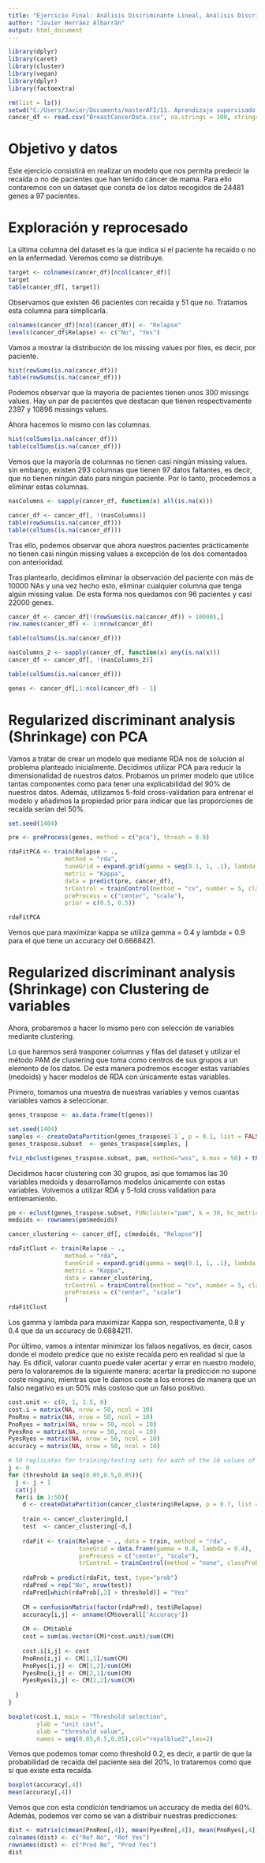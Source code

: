 ```yaml
---
title: "Ejercicio Final: Análisis Discriminante Lineal, Análisis Discriminante No Lineal, Naïve Bayes"
author: "Javier Herráez Albarrán"
output: html_document
---
```


```r
library(dplyr)
library(caret)
library(cluster)
library(vegan)
library(dplyr)
library(factoextra)

rm(list = ls())
setwd("C:/Users/Javier/Documents/masterAFI/11. Aprendizaje supervisado I/01. Aprendizaje Estadístico Supervisado/Ejercicio Final")
cancer_df <- read.csv("BreastCancerData.csv", na.strings = 100, stringsAsFactors = T)
```

# Objetivo y datos

Este ejercicio consistirá en realizar un modelo que nos permita predecir la recaída o no de pacientes que han tenido cáncer de mama. Para ello contaremos con un dataset que consta de los datos recogidos de 24481 genes a 97 pacientes.

# Exploración y reprocesado

La última columna del dataset es la que indica si el paciente ha recaído o no en la enfermedad. Veremos como se distribuye.

```r
target <- colnames(cancer_df)[ncol(cancer_df)]
target
table(cancer_df[, target])
```

Observamos que existen 46 pacientes con recaída y 51 que no. Tratamos esta columna para simplicarla.

```r
colnames(cancer_df)[ncol(cancer_df)] <- "Relapse"
levels(cancer_df$Relapse) <- c("No", "Yes")
```

Vamos a mostrar la distribución de los missing values por files, es decir, por paciente.

```r
hist(rowSums(is.na(cancer_df)))
table(rowSums(is.na(cancer_df)))
```

Podemos observar que la mayoría de pacientes tienen unos 300 missings values. Hay un par de pacientes que destacan que tienen respectivamente 2397 y 10896 missings values.

Ahora hacemos lo mismo con las columnas.

```r
hist(colSums(is.na(cancer_df)))
table(colSums(is.na(cancer_df)))
```

Vemos que la mayoría de columnas no tienen casi ningún missing values. sin embargo, existen 293 columnas que tienen 97 datos faltantes, es decir, que no tienen ningún dato para ningún paciente. Por lo tanto, procedemos a eliminar estas columnas.

```r
nasColumns <- sapply(cancer_df, function(x) all(is.na(x)))

cancer_df <- cancer_df[, !(nasColumns)]
table(rowSums(is.na(cancer_df)))
table(colSums(is.na(cancer_df)))
```

Tras ello, podemos observar que ahora nuestros pacientes prácticamente no tienen casi ningún missing values a excepción de los dos comentados con anterioridad.

Tras plantearlo, decidimos eliminar la observación del paciente con más de 10000 NAs y una vez hecho esto, eliminar cualquier columna que tenga algún missing value. De esta forma nos quedamos con 96 pacientes y casi 22000 genes.

```r
cancer_df <- cancer_df[!(rowSums(is.na(cancer_df)) > 10000),]
row.names(cancer_df) <- 1:nrow(cancer_df)

table(colSums(is.na(cancer_df)))
```


```r
nasColumns_2 <- sapply(cancer_df, function(x) any(is.na(x)))
cancer_df <- cancer_df[, !(nasColumns_2)]

table(colSums(is.na(cancer_df)))
```


```r
genes <- cancer_df[,1:ncol(cancer_df) - 1]
```

# Regularized discriminant analysis (Shrinkage) con PCA

Vamos a tratar de crear un modelo que mediante RDA nos de solución al problema planteado inicialmente. Decidimos utilizar PCA para reducir la dimensionalidad de nuestros datos. Probamos un primer modelo que utilice tantas componentes como para tener una explicabilidad del 90% de nuestros datos. Además, utilizamos 5-fold cross-validation para entrenar el modelo y añadimos la propiedad prior para indicar que las proporciones de recaída serían del 50%.

```r
set.seed(1404)

pre <- preProcess(genes, method = c("pca"), thresh = 0.9)

rdaFitPCA <- train(Relapse ~ ., 
                method = "rda",
                tuneGrid = expand.grid(gamma = seq(0.1, 1, .1), lambda = seq(0.1, 1, .1)),
                metric = "Kappa",
                data = predict(pre, cancer_df),
                trControl = trainControl(method = "cv", number = 5, classProbs = TRUE),
                preProcess = c("center", "scale"),
                prior = c(0.5, 0.5))

rdaFitPCA
```

Vemos que para maximizar kappa se utiliza gamma = 0.4 y lambda = 0.9 para el que tiene un accuracy del 0.6668421.

# Regularized discriminant analysis (Shrinkage) con Clustering de variables 

Ahora, probaremos a hacer lo mismo pero con selección de variables mediante clustering.

Lo que haremos será trasponer columnas y filas del dataset y utilizar el método PAM de clustering que toma como centros de sus grupos a un elemento de los datos. De esta manera podremos escoger estas variables (medoids) y hacer modelos de RDA con únicamente estas variables.

Primero, tomamos una muestra de nuestras variables y vemos cuantas variables vamos a seleccionar.

```r
genes_traspose <- as.data.frame(t(genes))

set.seed(1404)
samples <- createDataPartition(genes_traspose$`1`, p = 0.1, list = FALSE)
genes_traspose.subset  <- genes_traspose[samples, ]

fviz_nbclust(genes_traspose.subset, pam, method="wss", k.max = 50) + theme_classic() # "wss" (for total within sum of square)
```

Decidimos hacer clustering con 30 grupos, así que tomamos las 30 variables medoids y desarrollamos modelos únicamente con estas variables. Volvemos a utilizar RDA y 5-fold cross validation para entrenamiento.

```r
pm <- eclust(genes_traspose.subset, FUNcluster="pam", k = 30, hc_metric = "euclidean", hc_method = "ward.D2", graph = F)
medoids <- rownames(pm$medoids)

cancer_clustering <- cancer_df[, c(medoids, "Relapse")]

rdaFitClust <- train(Relapse ~ .,
                method = "rda",
                tuneGrid = expand.grid(gamma = seq(0.1, 1, .1), lambda = seq(0.1, 1, .1)),
                metric = "Kappa",
                data = cancer_clustering,
                trControl = trainControl(method = "cv", number = 5, classProbs = TRUE),
                preProcess = c("center", "scale")
                )
rdaFitClust
```

Los gamma y lambda para maximizar Kappa son, respectivamente, 0.8 y 0.4 que da un accuracy de 0.6884211.

Por último, vamos a intentar minimizar los falsos negativos, es decir, casos donde el modelo predice que no existe recaída pero en realidad sí que la hay.
Es difícil, valorar cuanto puede valer acertar y errar en nuestro modelo, pero lo valoraremos de la siguiente manera: acertar la predicción no supone coste ninguno, mientras que le damos coste a los errores de manera que un falso negativo es un 50% más costoso que un falso positivo.

```r
cost.unit <- c(0, 1, 1.5, 0)
cost.i = matrix(NA, nrow = 50, ncol = 10)
PnoRno = matrix(NA, nrow = 50, ncol = 10)
PnoRyes = matrix(NA, nrow = 50, ncol = 10)
PyesRno = matrix(NA, nrow = 50, ncol = 10)
PyesRyes = matrix(NA, nrow = 50, ncol = 10)
accuracy = matrix(NA, nrow = 50, ncol = 10)

# 50 replicates for training/testing sets for each of the 10 values of threshold
j <- 0
for (threshold in seq(0.05,0.5,0.05)){
  j <- j + 1
  cat(j)
  for(i in 1:50){
    d <- createDataPartition(cancer_clustering$Relapse, p = 0.7, list = FALSE)
    
    train <- cancer_clustering[d,]
    test  <- cancer_clustering[-d,]  
    
    rdaFit <- train(Relapse ~ ., data = train, method = "rda",
                    tuneGrid = data.frame(gamma = 0.8, lambda = 0.4), 
                    preProcess = c("center", "scale"),
                    trControl = trainControl(method = "none", classProbs = TRUE))
    
    rdaProb = predict(rdaFit, test, type="prob")
    rdaPred = rep("No", nrow(test))
    rdaPred[which(rdaProb[,2] > threshold)] = "Yes"
    
    CM = confusionMatrix(factor(rdaPred), test$Relapse)
    accuracy[i,j] <- unname(CM$overall['Accuracy'])
    
    CM <- CM$table
    cost = sum(as.vector(CM)*cost.unit)/sum(CM)
    
    cost.i[i,j] <- cost
    PnoRno[i,j] <- CM[1,1]/sum(CM)
    PnoRyes[i,j] <- CM[1,2]/sum(CM)
    PyesRno[i,j] <- CM[2,1]/sum(CM)
    PyesRyes[i,j] <- CM[2,2]/sum(CM)
    
  }
}

boxplot(cost.i, main = "Threshold selection",
        ylab = "unit cost",
        xlab = "threshold value",
        names = seq(0.05,0.5,0.05),col="royalblue2",las=2)
```

Vemos que podemos tomar como threshold 0.2, es decir, a partir de que la probabilidad de recaída del paciente sea del 20%, lo trataremos como que sí que existe esta recaída.

```r
boxplot(accuracy[,4])
mean(accuracy[,4])
```

Vemos que con esta condición tendríamos un accuracy de media del 60%. Además, podemos ver como se van a distribuir nuestras predicciones:

```r
dist <- matrix(c(mean(PnoRno[,4]), mean(PyesRno[,4]), mean(PnoRyes[,4]), mean(PyesRyes[,4])), nrow=2, ncol=2)
colnames(dist) <- c("Ref No", "Ref Yes")
rownames(dist) <- c("Pred No", "Pred Yes")
dist
```


